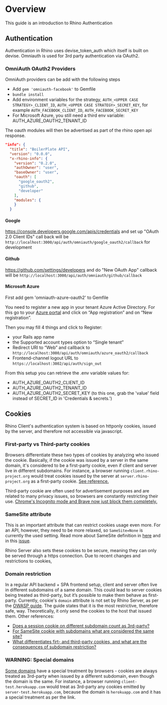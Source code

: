# Overview

This guide is an introduction to Rhino Authentication

## Authentication

Authentication in Rhino uses devise_token_auth which itself is built on devise. Omniauth is used for 3rd party authentication via OAuth2.

### OmniAuth OAuth2 Providers

OmniAuth providers can be add with the following steps

- Add `gem 'omniauth-facebook'` to Gemfile
- `bundle install`
- Add environment variables for the strategy, `AUTH_<UPPER CASE STRATEGY>_CLIENT_ID`, `AUTH_<UPPER CASE STRATEGY>_SECRET_KEY`, for example
  `AUTH_FACEBOOK_CLIENT_ID`, `AUTH_FACEBOOK_SECRET_KEY`
- For Microsoft Azure, you still need a third env variable: AUTH_AZURE_OAUTH2_TENANT_ID

The oauth modules will then be advertised as part of the rhino open api response.

```json
"info": {
  "title": "BoilerPlate API",
  "version": "0.0.0",
  "x-rhino-info": {
    "version": "0.2.0",
    "authOwner": "user",
    "baseOwner": "user",
    "oauth": [
      "google_oauth2",
      "github",
      "developer"
    ],
    "modules": {
    }
  }
```

#### Google

https://console.developers.google.com/apis/credentials and set up "OAuth 2.0 Client IDs" call back will be `http://localhost:3000/api/auth/omniauth/google_oauth2/callback` for development

#### Github

https://github.com/settings/developers and do "New OAuth App" callback will be `http://localhost:3000/api/auth/omniauth/github/callback`

#### Microsoft Azure

First add gem 'omniauth-azure-oauth2' to Gemfile

You need to register a new app in your tenant Azure Active Directory. For this go to your [Azure portal](https://portal.azure.com/?quickstart=True#blade/Microsoft_AAD_IAM/ActiveDirectoryMenuBlade/RegisteredApps) and click on “App registration” and on “New registration”.

Then you may fill 4 things and click to Register:

- your Rails app name
- the Supported account types option to “Single tenant”
- Redirect URI to “Web” and callback to `http://localhost:3000/api/auth/omniauth/azure_oauth2/callback`
- Frontend-channel logout URL to `https://localhost:3002/api/auth/sign_out`

From this setup you can retrieve the .env variable values for:

- AUTH_AZURE_OAUTH2_CLIENT_ID
- AUTH_AZURE_OAUTH2_TENANT_ID
- AUTH_AZURE_OAUTH2_SECRET_KEY (to this one, grab the 'value' field instead of SECRET_ID in 'Credentials & secrets.')

## Cookies

Rhino Client's authentication system is based on httponly cookies, issued by the server, and therefore not accessible via javascript.

### First-party vs Third-party cookies

Browsers differentiate these two types of cookies by analyzing who issued the cookie. Basically, if the cookie was issued by a server in the same domain, it's considered to be a first-party cookie, even if client and server live in different subdomains. For instance, a browser running `client.rhino-project.org` would treat cookies issued by the server at `server.rhino-project.org` as a first-party cookie. [See reference.](https://www.cookiepro.com/knowledge/whats-the-difference-between-first-and-third-party-cookies/#:~:text=The%20main%20differences%20between%20first,loaded%20on%20the%20publisher's%20website.)

Third-party cookie are often used for advertisement purposes and are related to many privacy issues, so browsers are constantly restricting their use. [Chrome's Incognito mode and Brave now just block them completely.](https://venturebeat.com/2020/05/19/google-chrome-83/#:~:text=In%20Incognito%20mode%2C%20Chrome%20doesn,icon%20in%20the%20address%20bar.)

### SameSite attribute

This is an important attribute that can restrict cookies usage even more. For an API, however, they need to be more relaxed, so `SameSite=None` is currently the used setting. Read more about SameSite definition in [here](https://web.dev/samesite-cookies-explained/) and in this [issue](https://github.com/google/google-api-javascript-client/issues/561).

Rhino Server also sets these cookies to be secure, meaning they can only be served through a https connection. Due to recent changes and restrictions to cookies,

### Domain restriction

In a regular API backend + SPA frontend setup, client and server often live in different subdomains of a same domain. This could lead to server cookies being treated as third-party, but it’s possible to make them behave as first-party. Currently, cookie's `domain` attribute is not set by Rhino Server, as per the [OWASP guide](https://cheatsheetseries.owasp.org/cheatsheets/Session_Management_Cheat_Sheet.html#domain-and-path-attributes). The guide states that it is the most restrictive, therefore safe, way. Theoretically, it only send the cookies to the host that issued them. Other references:

- [Does a session cookie on different subdomain count as 3rd-party?](https://stackoverflow.com/questions/10092567/does-a-session-cookie-on-different-subdomain-count-as-3rd-party)
- [For SameSite cookie with subdomains what are considered the same site?](https://security.stackexchange.com/questions/223473/for-samesite-cookie-with-subdomains-what-are-considered-the-same-site)
- [What differentiates firt- and third-party cookies, and what are the consequences of subdomain restriction?](https://helpcentre.atinternet-solutions.com/hc/en-gb/articles/360000329339-What-differentiates-first-and-third-party-cookies-and-what-are-the-consequences-of-subdomain-restriction-)

### WARNING: Special domains

[Some domains](https://chromium.googlesource.com/chromium/src/+/refs/heads/main/net/base/registry_controlled_domains/effective_tld_names.dat#12130) have a special treatment by browsers - cookies are always treated as 3rd-party when issued by a different subdomain, even though the domain is the same. For instance, a browser running `client-test.herokuapp.com` would treat as 3rd-party any cookies emitted by `server-test.herokuapp.com`, because the domain is `herokuapp.com` and it has a special treatment as per the link.
